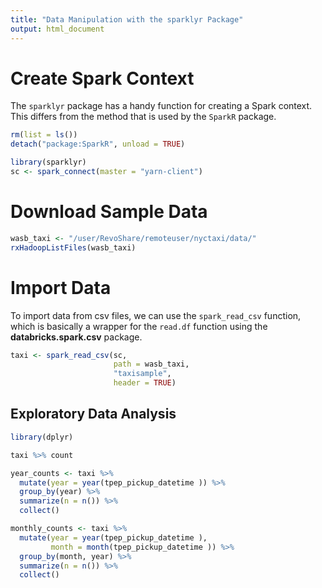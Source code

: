 ```yaml
---
title: "Data Manipulation with the sparklyr Package"
output: html_document
---
```


# Create Spark Context

The `sparklyr` package has a handy function for creating a Spark context. This differs from the method that is used by the `SparkR` package.

```r

rm(list = ls())
detach("package:SparkR", unload = TRUE)

library(sparklyr)
sc <- spark_connect(master = "yarn-client")

```

# Download Sample Data 

```r

wasb_taxi <- "/user/RevoShare/remoteuser/nyctaxi/data/"
rxHadoopListFiles(wasb_taxi)

```



# Import Data

To import data from csv files, we can use the `spark_read_csv` function, which is basically a wrapper for the `read.df` function using the __databricks.spark.csv__ package.

```r

taxi <- spark_read_csv(sc,
                       path = wasb_taxi,
                       "taxisample",
                       header = TRUE)


```


## Exploratory Data Analysis

```r
library(dplyr)

taxi %>% count

year_counts <- taxi %>% 
  mutate(year = year(tpep_pickup_datetime )) %>%
  group_by(year) %>%
  summarize(n = n()) %>%
  collect()

monthly_counts <- taxi %>% 
  mutate(year = year(tpep_pickup_datetime ),
         month = month(tpep_pickup_datetime )) %>% 
  group_by(month, year) %>% 
  summarize(n = n()) %>% 
  collect()

```

